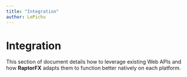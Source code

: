 ```yaml
---
title: "Integration"
author: LePichu
---
```



<Embed
	title="RaptorFX | Integration!"
	description="Welcome to the documentation for RaptorFX!"
/>


# Integration
This section of document details how to leverage existing Web APIs and how **RaptorFX** adapts them to function better natively on each platform.